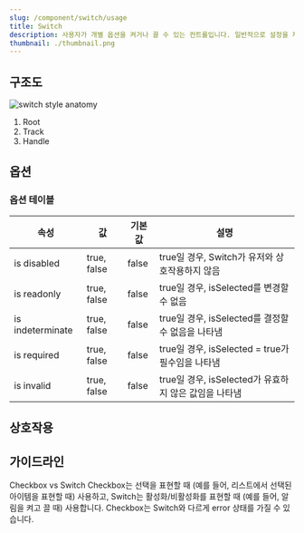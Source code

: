 ```yaml
---
slug: /component/switch/usage
title: Switch
description: 사용자가 개별 옵션을 켜거나 끌 수 있는 컨트롤입니다. 일반적으로 설정을 제어하기 위해 사용됩니다.
thumbnail: ./thumbnail.png
---
```


## 구조도

![switch style anatomy](./switch-style-anatomy.png)

1. Root
2. Track
3. Handle

## 옵션

### 옵션 테이블

| 속성             | 값          | 기본값 | 설명                                                  |
| ---------------- | ----------- | ------ | ----------------------------------------------------- |
| is disabled      | true, false | false  | true일 경우, Switch가 유저와 상호작용하지 않음        |
| is readonly      | true, false | false  | true일 경우, isSelected를 변경할 수 없음              |
| is indeterminate | true, false | false  | true일 경우, isSelected를 결정할 수 없음을 나타냄     |
| is required      | true, false | false  | true일 경우, isSelected = true가 필수임을 나타냄      |
| is invalid       | true, false | false  | true일 경우, isSelected가 유효하지 않은 값임을 나타냄 |

## 상호작용

## 가이드라인

<HalfCard>
  <HalfCardImageCell></HalfCardImageCell>
  <HalfCardDescriptionCell>
    <HalfCardDescriptionTitle>Checkbox vs Switch</HalfCardDescriptionTitle>
    <HalfCardDescription>
      Checkbox는 선택을 표현할 때 (예를 들어, 리스트에서 선택된 아이템을 표현할
      때) 사용하고, Switch는 활성화/비활성화를 표현할 때 (예를 들어, 알림을 켜고
      끌 때) 사용합니다. Checkbox는 Switch와 다르게 error 상태를 가질 수
      있습니다.
    </HalfCardDescription>
  </HalfCardDescriptionCell>
</HalfCard>
